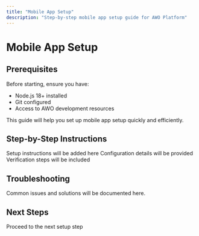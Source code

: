 ```yaml
---
title: "Mobile App Setup"
description: "Step-by-step mobile app setup guide for AWO Platform"
---
```


# Mobile App Setup

## Prerequisites

Before starting, ensure you have:
- Node.js 18+ installed
- Git configured
- Access to AWO development resources

<Info>
This guide will help you set up mobile app setup quickly and efficiently.
</Info>

## Step-by-Step Instructions

<Steps>
  <Step title="Initial Setup">
    Setup instructions will be added here
  </Step>
  <Step title="Configuration">
    Configuration details will be provided
  </Step>
  <Step title="Verification">
    Verification steps will be included
  </Step>
</Steps>

## Troubleshooting

Common issues and solutions will be documented here.

## Next Steps

<Card title="Continue Setup" href="/quick-setup/api-setup">
  Proceed to the next setup step
</Card>
